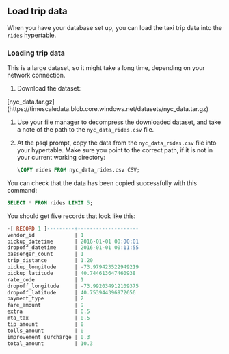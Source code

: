 ## Load trip data

When you have your database set up, you can load the taxi trip data into the
`rides` hypertable.

<procedure>

### Loading trip data

<highlight type="important">
This is a large dataset, so it might take a long time, depending on your network
connection.
</highlight>

1.  Download the dataset:

   <tag type="download">
   [nyc_data.tar.gz](https://timescaledata.blob.core.windows.net/datasets/nyc_data.tar.gz)
   </tag>

1.  Use your file manager to decompress the downloaded dataset, and take a note
    of the path to the `nyc_data_rides.csv` file.

1.  At the psql prompt, copy the data from the `nyc_data_rides.csv` file into
    your hypertable. Make sure you point to the correct path, if it is not in
    your current working directory:

    ```sql
    \COPY rides FROM nyc_data_rides.csv CSV;
    ```

</procedure>

You can check that the data has been copied successfully with this command:

```sql
SELECT * FROM rides LIMIT 5;
```

You should get five records that look like this:

```sql
-[ RECORD 1 ]---------+--------------------
vendor_id             | 1
pickup_datetime       | 2016-01-01 00:00:01
dropoff_datetime      | 2016-01-01 00:11:55
passenger_count       | 1
trip_distance         | 1.20
pickup_longitude      | -73.979423522949219
pickup_latitude       | 40.744613647460938
rate_code             | 1
dropoff_longitude     | -73.992034912109375
dropoff_latitude      | 40.753944396972656
payment_type          | 2
fare_amount           | 9
extra                 | 0.5
mta_tax               | 0.5
tip_amount            | 0
tolls_amount          | 0
improvement_surcharge | 0.3
total_amount          | 10.3
```



[parallel-copy]: https://github.com/timescale/timescaledb-parallel-copy
